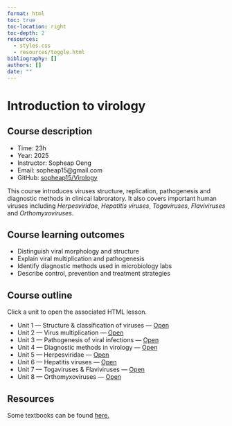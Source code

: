 ```yaml
---
format: html
toc: true
toc-location: right
toc-depth: 2
resources:
  - styles.css
  - resources/toggle.html
bibliography: []
authors: []
date: ""
---
```


# Introduction to virology

<!-- Ensure site styles are loaded for index (makes night-mode CSS available) -->
<link rel="stylesheet" href="styles.css">

<style>
.quarto-title-meta, .quarto-title-meta-heading, .quarto-title-meta-contents, .quarto-title-meta-item { display: none !important; }
.toc .toc-level-1, .toc li.toc-level-1, .toc .toc-item[data-level="1"] { display: none !important; }
#TOC > ul > li > a { display: none !important; }
#TOC > ul > li > ul { display: block !important; }
</style>

## Course description

- Time: 23h
- Year: 2025
- Instructor: Sopheap Oeng
- Email: sopheap15@gmail.com
- GitHub: [sopheap15/Virology](https://github.com/sopheap15/Virology)

This course introduces viruses structure, replication, pathogenesis and diagnostic methods in clinical labroratory. It also covers important human viruses including _Herpesviridae_, _Hepatitis viruses_, _Togaviruses_, _Flaviviruses_ and _Orthomyxoviruses_.

## Course learning outcomes

- Distinguish viral morphology and structure
- Explain viral multiplication and pathogenesis
- Identify diagnostic methods used in microbiology labs
- Describe control, prevention and treatment strategies

## Course outline
Click a unit to open the associated HTML lesson.

- Unit 1 — Structure & classification of viruses — <a href="1_Virus_structure_and_classification/1_Virus_structure_and_classification.html" target="_blank" rel="noopener">Open</a>
- Unit 2 — Virus multiplication — <a href="2_Virus_multiplication/2_Multiplication_of_virus.html" target="_blank" rel="noopener">Open</a>
- Unit 3 — Pathogenesis of viral infections — <a href="3_Virus_pathogenosis/3_Pathogenesis_of_viral_infections.html" target="_blank" rel="noopener">Open</a>
- Unit 4 — Diagnostic methods in virology — <a href="4_Diagnsotic_methods_in_virology/4_Diagnostic_method_in_virology.html" target="_blank" rel="noopener">Open</a>
- Unit 5 — Herpesviridae — <a href="5_Hepes_virus/5_Herpesviridae.html" target="_blank" rel="noopener">Open</a>
- Unit 6 — Hepatitis viruses — <a href="6_Hepatitis_virus/6_Hepatitis_viruses.html" target="_blank" rel="noopener">Open</a>
- Unit 7 — Togaviruses & Flaviviruses — <a href="7_Togavirus_and_flavivirus/7_Togaviruses_and_Flaviviruses.html" target="_blank" rel="noopener">Open</a>
- Unit 8 — Orthomyxoviruses — <a href="8_Orthomyxovirus/8_Orthomyxoviruses.html" target="_blank" rel="noopener">Open</a>

## Resources
Some textbooks can be found [here.](https://drive.google.com/drive/folders/1_VGpyYKYS5LQSiQijcrXu-48HWexPc-7?usp=sharing)
